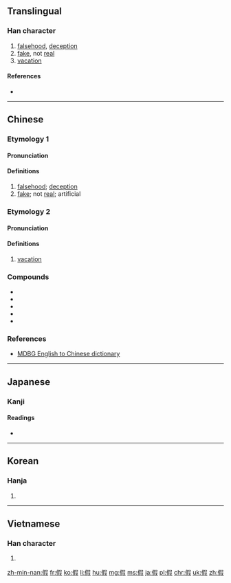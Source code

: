 {{also|仮|段}}
==Translingual==

===Han character===
{{Han char|rn=9|rad=人|as=09|sn=11|four=2724<sub>7</sub>|canj=人口尸水 (ORSE)|ids=⿰[[亻]][[叚]]}}

# [[falsehood]], [[deception]]
# [[fake]], not [[real]]
# [[vacation]]

====References====
* {{Han ref|kx=0110.030|dkj=00835|dj=0233.160|hdz=10196.020|uh=5047|ud=20551|bh=B0B2|bd=45234}}

----

==Chinese==

===Etymology 1===

====Pronunciation====
{{zh-pron
|m=jiǎ, jià
|c=gaa2, gaa3
|cat=n,adj
}}

====Definitions====
# [[falsehood]]; [[deception]] <!--noun--> {{attention|zh|do people really use 假 as a noun, or is this a Unihan oddity}}
# [[fake]]; not [[real]]; artificial <!--adjective-->
#: {{zh-usex|假貨|counterfeit goods}}

===Etymology 2===

====Pronunciation====
{{zh-pron
|m=jià
|cat=
}}

====Definitions====
# [[vacation]] <!--???-->
#: {{zh-usex|病假|sick leave}}
#: {{zh-usex|假日|holiday}}

===Compounds===
* {{zh-l|暑假}}
* {{zh-l|假借}}
* {{zh-l|假話}}
* {{zh-l|假唱}}
* {{zh-l|假裝}}

===References===
* [http://www.mdbg.net/chindict/chindict.php?page=worddict&wdrst=0&wdqb=%E5%81%87 MDBG English to Chinese dictionary]

----

==Japanese==

===Kanji===
{{ja-kanji|grade=|rs=人09|style=ky|shin=仮}}

====Readings====
* {{ja-readings|on=[[か]] (ka), [[け]] (ke)|kun=[[かり]] (kari)}}

----

==Korean==

===Hanja===
{{ko-hanja|hangeul=[[가]], [[하]]|rv=ga, ha|mr=ka, ha}}

# {{defn|lang=ko|sort=人09}}

----

==Vietnamese==

===Han character===
{{vi-hantu|[[giả]], [[giá]], [[hạ]]|rs=人09}}

# {{defn|lang=vi|sort=人09}}

[[zh-min-nan:假]]
[[fr:假]]
[[ko:假]]
[[li:假]]
[[hu:假]]
[[mg:假]]
[[ms:假]]
[[ja:假]]
[[pl:假]]
[[chr:假]]
[[uk:假]]
[[zh:假]]